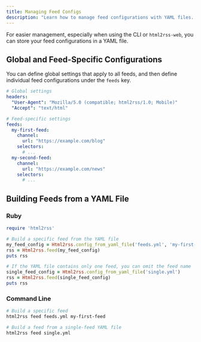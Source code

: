```yaml
---
title: Managing Feed Configs
description: "Learn how to manage feed configurations with YAML files. Organize, version control, and maintain your html2rss feed configurations effectively."
---
```


For easier management, especially when using the CLI or `html2rss-web`, you can store your feed configurations in a YAML file.

## Global and Feed-Specific Configurations

You can define global settings that apply to all feeds, and then define individual feed configurations under the `feeds` key.

```yml
# Global settings
headers:
  "User-Agent": "Mozilla/5.0 (compatible; html2rss/1.0; Mobile)"
  "Accept": "text/html"

# Feed-specific settings
feeds:
  my-first-feed:
    channel:
      url: "https://example.com/blog"
    selectors:
      # ...
  my-second-feed:
    channel:
      url: "https://example.com/news"
    selectors:
      # ...
```

## Building Feeds from a YAML File

### Ruby

```ruby
require 'html2rss'

# Build a specific feed from the YAML file
my_feed_config = Html2rss.config_from_yaml_file('feeds.yml', 'my-first-feed')
rss = Html2rss.feed(my_feed_config)
puts rss

# If the YAML file contains only one feed, you can omit the feed name
single_feed_config = Html2rss.config_from_yaml_file('single.yml')
rss = Html2rss.feed(single_feed_config)
puts rss
```

### Command Line

```sh
# Build a specific feed
html2rss feed feeds.yml my-first-feed

# Build a feed from a single-feed YAML file
html2rss feed single.yml
```
